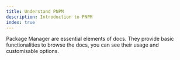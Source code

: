 ```yaml
---
title: Understand PNPM
description: Introduction to PNPM
index: true
---
```


Package Manager are essential elements of docs.
They provide basic functionalities to browse the docs, you can see their usage and customisable options.